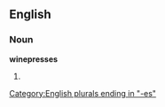 ==English==

===Noun===
'''winepresses'''

# {{plural of|[[winepress]]}}

[[Category:English plurals ending in "-es"]]